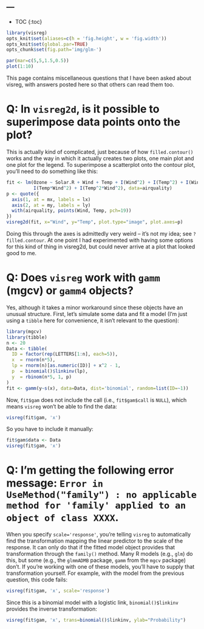 ---
---

* TOC
{:toc}


```r
library(visreg)
opts_knit$set(aliases=c(h = 'fig.height', w = 'fig.width'))
opts_knit$set(global.par=TRUE)
opts_chunk$set(fig.path='img/glm-')
```
```r
par(mar=c(5,5,1.5,0.5))
plot(1:10)
```

This page contains miscellaneous questions that I have been asked about visreg, with answers posted here so that others can read them too.

# Q: In `visreg2d`, is it possible to superimpose data points onto the plot?

This is actually kind of complicated, just because of how `filled.contour()` works and the way in which it actually creates two plots, one main plot and one plot for the legend.  To superimpose a scatterplot onto the contour plot, you'll need to do something like this:

```r
fit <- lm(Ozone ~ Solar.R + Wind + Temp + I(Wind^2) + I(Temp^2) + I(Wind*Temp)+I(Wind*Temp^2) + 
          I(Temp*Wind^2) + I(Temp^2*Wind^2), data=airquality)
p <- quote({
  axis(1, at = mx, labels = lx)
  axis(2, at = my, labels = ly)
  with(airquality, points(Wind, Temp, pch=19))
})
visreg2d(fit, x="Wind", y="Temp", plot.type="image", plot.axes=p)
```

Doing this through the axes is admittedly very weird -- it's not my idea; see `?filled.contour`.  At one point I had experimented with having some options for this kind of thing in visreg2d, but could never arrive at a plot that looked good to me.

# Q: Does `visreg` work with `gamm` (mgcv) or `gamm4` objects?

Yes, although it takes a minor workaround since these objects have an unusual structure.  First, let's simulate some data and fit a model (I'm just using a `tibble` here for convenience, it isn't relevant to the question):

```r
library(mgcv)
library(tibble)
n <- 20
Data <- tibble(
  ID = factor(rep(LETTERS[1:n], each=5)),
  x  = rnorm(n*5),
  lp = rnorm(n)[as.numeric(ID)] + x^2 - 1,
  p  = binomial()$linkinv(lp),
  y  = rbinom(n*5, 1, p)
)
fit <- gamm(y~s(x), data=Data, dist='binomial', random=list(ID=~1))
```

Now, `fit$gam` does not include the call (i.e., `fit$gam$call` is `NULL`), which means `visreg` won't be able to find the data:

```r
visreg(fit$gam, 'x')
```

So you have to include it manually:


```r
fit$gam$data <- Data
visreg(fit$gam, 'x')
```

# Q: I'm getting the following error message: `Error in UseMethod("family") : no applicable method for 'family' applied to an object of class XXXX`.

When you specify `scale='response'`, you're telling `visreg` to automatically find the transformation mapping the linear predictor to the scale of the response.  It can only do that if the fitted model object provides that transformation through the `family()` method.  Many R models (e.g., `glm`) do this, but some (e.g., the `glmmADMB` package, `gamm` from the `mgcv` package) don't.  If you're working with one of these models, you'll have to supply that transformation yourself.  For example, with the model from the previous question, this code fails:

```r
visreg(fit$gam, 'x', scale='response')
```

Since this is a binomial model with a logistic link, `binomial()$linkinv` provides the inverse transformation:

```r
visreg(fit$gam, 'x', trans=binomial()$linkinv, ylab="Probability")
```
